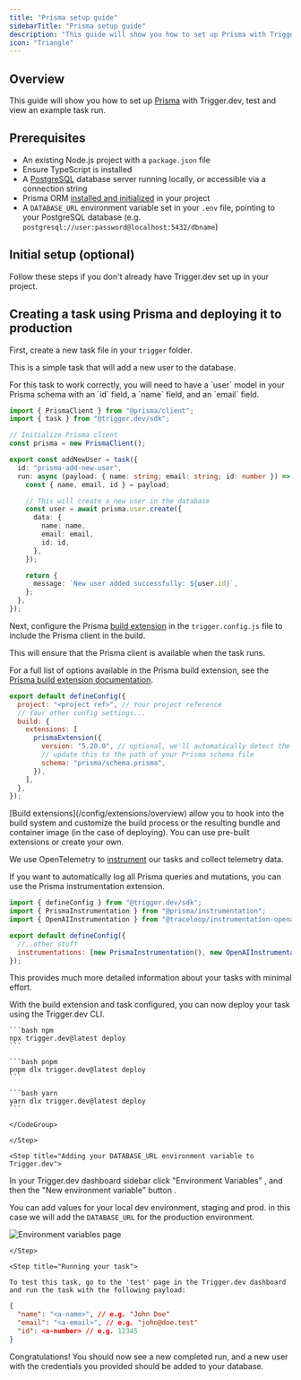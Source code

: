 ```yaml
---
title: "Prisma setup guide"
sidebarTitle: "Prisma setup guide"
description: "This guide will show you how to set up Prisma with Trigger.dev"
icon: "Triangle"
---
```



## Overview

This guide will show you how to set up [Prisma](https://www.prisma.io/) with Trigger.dev, test and view an example task run.

## Prerequisites

- An existing Node.js project with a `package.json` file
- Ensure TypeScript is installed
- A [PostgreSQL](https://www.postgresql.org/) database server running locally, or accessible via a connection string
- Prisma ORM [installed and initialized](https://www.prisma.io/docs/getting-started/quickstart) in your project
- A `DATABASE_URL` environment variable set in your `.env` file, pointing to your PostgreSQL database (e.g. `postgresql://user:password@localhost:5432/dbname`)

## Initial setup (optional)

Follow these steps if you don't already have Trigger.dev set up in your project.

<Steps>
  <CliInitStep />
  <CliDevStep />
  <CliRunTestStep />
  <CliViewRunStep />
</Steps>

## Creating a task using Prisma and deploying it to production

<Steps>
<Step title="Writing the Prisma task">

First, create a new task file in your `trigger` folder.

This is a simple task that will add a new user to the database.

<Note>
  For this task to work correctly, you will need to have a `user` model in your Prisma schema with
  an `id` field, a `name` field, and an `email` field.
</Note>

```ts /trigger/prisma-add-new-user.ts
import { PrismaClient } from "@prisma/client";
import { task } from "@trigger.dev/sdk";

// Initialize Prisma client
const prisma = new PrismaClient();

export const addNewUser = task({
  id: "prisma-add-new-user",
  run: async (payload: { name: string; email: string; id: number }) => {
    const { name, email, id } = payload;

    // This will create a new user in the database
    const user = await prisma.user.create({
      data: {
        name: name,
        email: email,
        id: id,
      },
    });

    return {
      message: `New user added successfully: ${user.id}`,
    };
  },
});
```

</Step>
<Step title="Configuring the build extension">

Next, configure the Prisma [build extension](https://trigger.dev/docs/config/extensions/overview) in the `trigger.config.js` file to include the Prisma client in the build.

This will ensure that the Prisma client is available when the task runs.

For a full list of options available in the Prisma build extension, see the [Prisma build extension documentation](https://trigger.dev/docs/config/extensions/prismaExtension).

```js /trigger.config.js
export default defineConfig({
  project: "<project ref>", // Your project reference
  // Your other config settings...
  build: {
    extensions: [
      prismaExtension({
        version: "5.20.0", // optional, we'll automatically detect the version if not provided
        // update this to the path of your Prisma schema file
        schema: "prisma/schema.prisma",
      }),
    ],
  },
});
```

<Note>
  [Build extensions](/config/extensions/overview) allow you to hook into the build system and
  customize the build process or the resulting bundle and container image (in the case of
  deploying). You can use pre-built extensions or create your own.
</Note>

</Step>

<Step title="Optional: adding Prisma instrumentation">

We use OpenTelemetry to [instrument](https://trigger.dev/docs/config/config-file#instrumentations) our tasks and collect telemetry data.

If you want to automatically log all Prisma queries and mutations, you can use the Prisma instrumentation extension.

```js /trigger.config.js
import { defineConfig } from "@trigger.dev/sdk";
import { PrismaInstrumentation } from "@prisma/instrumentation";
import { OpenAIInstrumentation } from "@traceloop/instrumentation-openai";

export default defineConfig({
  //..other stuff
  instrumentations: [new PrismaInstrumentation(), new OpenAIInstrumentation()],
});
```

This provides much more detailed information about your tasks with minimal effort.

</Step>
<Step title="Deploying your task">
With the build extension and task configured, you can now deploy your task using the Trigger.dev CLI.

 <CodeGroup>

    ```bash npm
    npx trigger.dev@latest deploy
    ```

    ```bash pnpm
    pnpm dlx trigger.dev@latest deploy
    ```

    ```bash yarn
    yarn dlx trigger.dev@latest deploy
    ```

    </CodeGroup>

    </Step>

    <Step title="Adding your DATABASE_URL environment variable to Trigger.dev">

In your Trigger.dev dashboard sidebar click "Environment Variables" <Icon icon="circle-1" iconType="solid" size={20} color="A8FF53" />, and then the "New environment variable" button <Icon icon="circle-2" iconType="solid" size={20} color="A8FF53" />.

You can add values for your local dev environment, staging and prod. in this case we will add the `DATABASE_URL` for the production environment.

![Environment variables
  page](/images/environment-variables-panel.jpg)

    </Step>

    <Step title="Running your task">

    To test this task, go to the 'test' page in the Trigger.dev dashboard and run the task with the following payload:

```json
{
  "name": "<a-name>", // e.g. "John Doe"
  "email": "<a-email>", // e.g. "john@doe.test"
  "id": <a-number> // e.g. 12345
}
```

Congratulations! You should now see a new completed run, and a new user with the credentials you provided should be added to your database.

</Step>

</Steps>

<UsefulNextSteps />

